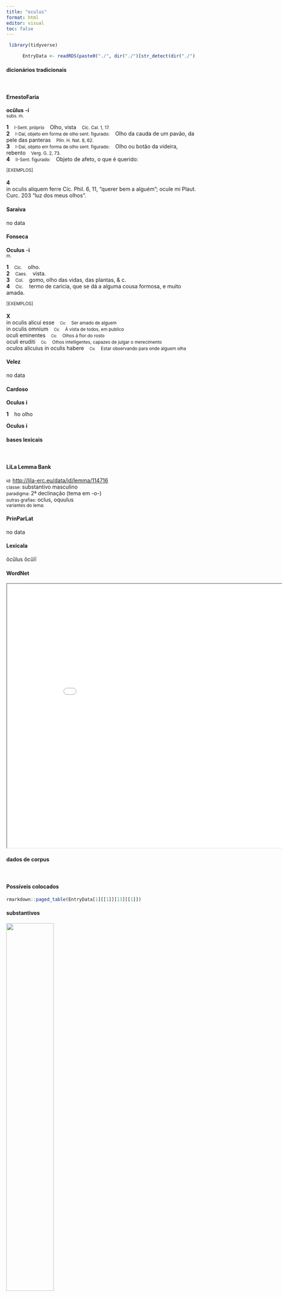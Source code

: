 ```yaml
---
title: "oculus"
format: html
editor: visual
toc: false
---
```



```r
 library(tidyverse) 

      EntryData <- readRDS(paste0("./", dir("./")[str_detect(dir("./"), "_xx111-99-117-108-117-115xx_.rds")]))

```


#### dicionários tradicionais

&emsp;




::: panel-tabset

#### ErnestoFaria

<b>ocŭlus</b> <b>-í</b> <br> <small>subs. m.</small> <br> <small></small>   <p> <b>1</b> &ensp; <small>I-Sent. próprio</small> &ensp; Olho, vista &ensp; <small>Cíc. Cal. 1, 17.</small> <br> <b>2</b> &ensp; <small>I-Daí, objeto em forma de olho sent. figurado:</small> &ensp; Olho da cauda de um pavão, da pele das panteras &ensp; <small>Plín. H. Nat. 8, 62.</small> <br> <b>3</b> &ensp; <small>I-Daí, objeto em forma de olho sent. figurado:</small> &ensp; Olho ou botão da videira, rebento &ensp; <small>Verg. G. 2, 73.</small> <br> <b>4</b> &ensp; <small>II-Sent. figurado:</small> &ensp; Objeto de afeto, o que é querido: &ensp; <small></small> </p>   <p><small>[EXEMPLOS]</small><br> <br><b>4</b><br>in oculis aliquem ferre Cíc. Phil. 6, 11, “querer bem a alguém”; ocule mi Plaut. Curc. 203 “luz dos meus olhos”. </p>




#### Saraiva

no data




#### Fonseca

<b>Oculus</b> -<b>i</b> <br> <small>m.</small>   <p> <b>1</b> &ensp; <small>Cic.</small> &ensp; olho. <br> <b>2</b> &ensp; <small>Caes.</small> &ensp; vista. <br> <b>3</b> &ensp; <small>Col.</small> &ensp; gomo, olho das vidas, das plantas, & c. <br> <b>4</b> &ensp; <small>Cic.</small> &ensp; termo de caricia, que se dá a alguma cousa formosa, e muito amada. </p>   <p><small>[EXEMPLOS]</small><br> <br><b>X</b><br>in oculis alicui esse &ensp; <small><small>Cic</small></small> &ensp; <small>Ser amado de alguem</small> <br> in oculis omnium &ensp; <small><small>Cic</small></small> &ensp; <small>Á vista de todos, em publico</small> <br> oculi eminentes &ensp; <small><small>Cic</small></small> &ensp; <small>Olhos á flor do rosto</small> <br> oculi eruditi &ensp; <small><small>Cic</small></small> &ensp; <small>Olhos intelligentes, capazes de julgar o merecimento</small> <br> oculos alicuius in oculis habere &ensp; <small><small>Cic</small></small> &ensp; <small>Estar observando para onde alguem olha</small> </p>




#### Velez

no data




#### Cardoso

<b>Oculus</b> <b>i</b>   <p> <b>1</b> &ensp; ho olho </p> 
 <b>Oculus</b> <b>i</b>


:::



#### bases lexicais

&emsp;






::: panel-tabset

#### LiLa Lemma Bank

<small> id: </small> <a href=' http://lila-erc.eu/data/id/lemma/114716 ' target="_blank"> http://lila-erc.eu/data/id/lemma/114716 </a> <br>
<small> classe: </small> substantivo masculino   <br>
<small> paradigma: </small> 2ª declinação (tema em -o-) <br>
<small> outras grafias: </small> oclus, oquulus <br>
<small> variantes do lema: </small>  <br>





#### PrinParLat

no data




#### Lexicala

ŏcŭlus 
 ŏcŭlī




#### WordNet

<iframe width='900' height='700' src='Media/Tree__xx111-99-117-108-117-115xx__sem_type_lexemes_pt.html'>

</iframe>


:::



#### dados de corpus

&emsp;




::: panel-tabset

#### Possíveis colocados

```r

rmarkdown::paged_table(EntryData[1][[1]][13][[1]])

```


#### substantivos

![](./Media/wordcloud__xx111-99-117-108-117-115xx__BY_collocate_scoreSUBST.webp){width=50% fig-alt='This chart plots collocate by scoreSUBST, for the headword oculus here are all the values plotted: collocate: ante; scoreSUBST: 0. collocate: mens; scoreSUBST: 2. collocate: nec; scoreSUBST: 0. collocate: omnis; scoreSUBST: 0. collocate: in; scoreSUBST: 0'}




#### adjetivos

![](./Media/wordcloud__xx111-99-117-108-117-115xx__BY_collocate_scoreADJ.webp){width=50% fig-alt='This chart plots collocate by scoreADJ, for the headword oculus here are all the values plotted: collocate: ante; scoreADJ: 0. collocate: mens; scoreADJ: 0. collocate: nec; scoreADJ: 0. collocate: omnis; scoreADJ: 0. collocate: in; scoreADJ: 0'}




#### verbos

![](./Media/wordcloud__xx111-99-117-108-117-115xx__BY_collocate_scoreVERBO.webp){width=50% fig-alt='This chart plots collocate by scoreVERBO, for the headword oculus here are all the values plotted: collocate: ante; scoreVERBO: 0. collocate: mens; scoreVERBO: 0. collocate: nec; scoreVERBO: 0. collocate: omnis; scoreVERBO: 0. collocate: in; scoreVERBO: 0'}




#### advérbios

![](./Media/wordcloud__xx111-99-117-108-117-115xx__BY_collocate_scoreADV.webp){width=50% fig-alt='This chart plots collocate by scoreADV, for the headword oculus here are all the values plotted: collocate: ante; scoreADV: 0. collocate: mens; scoreADV: 0. collocate: nec; scoreADV: 0. collocate: omnis; scoreADV: 0. collocate: in; scoreADV: 0'}




#### preposições e conjunções

![](./Media/wordcloud__xx111-99-117-108-117-115xx__BY_collocate_scoreFUNC.webp){width=50% fig-alt='This chart plots collocate by scoreFUNC, for the headword oculus here are all the values plotted: collocate: ante; scoreFUNC: 40. collocate: mens; scoreFUNC: 0. collocate: nec; scoreFUNC: 0. collocate: omnis; scoreFUNC: 0. collocate: in; scoreFUNC: 10'}


:::



::: panel-tabset

#### ExemplosTraduzidos

<p> molestum est inquis mortem ante <b>oculos</b> habere <br> <small> Sen.Ep.12.6 <br> “É desagradável”, dizes, “ter a morte diante dos olhos.” <small> [JDD] </small> </small> </p>
; <p> quae tua mens <b>oculi</b> manus ardor animi <br> <small> Cic.Lig.9 <br> Qual tua mente, teus olhos, tuas mãos,o ardor de teu espírito? <small> [JDD] </small> </small> </p>
; <p> primum ista tam seni ante <b>oculos</b> debet esse quam iuueni <br> <small> Sen.Ep.12.6 <br> Primeiramente, ela deve estar tanto diante dos olhos do velho como do jovem <small> [JDD] </small> </small> </p>
; <p> Talia dicturus vidit Cyllenius omnes succubuisse <b>oculos</b> adopertaque lumina somno . <br> <small> Ov.Met.1.712-3 <br> Estando para dizer tais coisas, o Cilênio viu que todos os olhos tinham sucumbido e as pupilas estavam fechadas pelo sono. <small> [JDD, de outra edição] </small> </small> </p>
; <p> hic etiam fautores Antoni quorum in uoltu habitant <b>oculi</b> mei tristiores uidebam <br> <small> Cic.Phil.12.2.12 <br> Ali eu via também mais deprimidos os partidários de Antônio, em cujo rosto os meus olhos estão sempre fixos. <small> [JDD] </small> </small> </p>
; <p> et aspexit me illis quidem <b>oculis</b> quibus tum solebat cum omnibus omnia minabatur <br> <small> Cic.Mil.33 <br> E ele, na verdade, me olhou com aqueles olhos com os quais então costumava quando ameaçava tudo a todos. <small> [JDD] </small> </small> </p>
; <p> impedit enim consilium uoluptas rationi inimica est mentis ut ita dicam praestringit <b>oculos</b> nec habet ullum cum uirtute commercium <br> <small> Cic.Sen.42 <br> Pois o prazer impede a reflexão, é inimigo da razão, ofusca, por assim dizer, os olhos da mente e não tem nenhuma relação com a virtude. <small> [JDD] </small> </small> </p>





#### Frequência por autor

![](./Media/barchart__xx111-99-117-108-117-115xx__lemma_BY_author_Frequencies.webp){width=50% fig-alt='This charts plots the frequency of lemma by author_Frequencies. The Ovidius subcorpus registers the highest normalized frequency, with the value of 13.73 and an absolute frequency of 8. The Tacitus subcorpus follows, with a normalized frequency of 6.87 and an absolute frequency of 2. the subcorpus with the least normalized frequency is Suetonius with the normalized value of 0 and an absolute freqeuncy of 0. here are all the values: subcorpus: Caesar ; normalized frequency: 4 ; absolute frequency: 1.51068811843795. subcorpus: Cicero ; normalized frequency: 70 ; absolute frequency: 4.36071864643293. subcorpus: Horatius ; normalized frequency: 8 ; absolute frequency: 7.10416481662375. subcorpus: Ovidius ; normalized frequency: 8 ; absolute frequency: 13.7268359643102. subcorpus: Phaedrus ; normalized frequency: 1 ; absolute frequency: 1.5181417944436. subcorpus: Sallustius ; normalized frequency: 2 ; absolute frequency: 1.85511548093869. subcorpus: Seneca ; normalized frequency: 38 ; absolute frequency: 7.09206621750247. subcorpus: Suetonius ; normalized frequency: 0 ; absolute frequency: 0. subcorpus: Tacitus ; normalized frequency: 2 ; absolute frequency: 6.86577411603158. subcorpus: Vergilius ; normalized frequency: 6 ; absolute frequency: 11.5830115830116. subcorpus: Hieronymus ; normalized frequency: 1 ; absolute frequency: 2.24668613794653'}




#### Frequência por gênero

![](./Media/barchart__xx111-99-117-108-117-115xx__lemma_BY_genre_Frequencies.webp){width=50% fig-alt='This charts plots the frequency of lemma by genre_Frequencies. The Poesia.trágica subcorpus registers the highest normalized frequency, with the value of 13.03 and an absolute frequency of 15. The Poesia.trágica subcorpus follows, with a normalized frequency of 13.03 and an absolute frequency of 15. the subcorpus with the least normalized frequency is Prosa.epistolográfica with the normalized value of 0.79 and an absolute freqeuncy of 3. here are all the values: subcorpus: Prosa.histórica ; normalized frequency: 8 ; absolute frequency: 1.94746707563475. subcorpus: Prosa.filosófica ; normalized frequency: 29 ; absolute frequency: 4.77751602115286. subcorpus: Prosa.oratória ; normalized frequency: 61 ; absolute frequency: 5.85676840801513. subcorpus: Prosa.epistolográfica ; normalized frequency: 3 ; absolute frequency: 0.794933623042476. subcorpus: Poesia.lírica ; normalized frequency: 8 ; absolute frequency: 6.73004122150248. subcorpus: Poesia.didática ; normalized frequency: 9 ; absolute frequency: 7.63423530409704. subcorpus: Poesia.trágica ; normalized frequency: 15 ; absolute frequency: 13.0298818624044. subcorpus: Poesia.épica ; normalized frequency: 6 ; absolute frequency: 11.5830115830116. subcorpus: Prosa.ficcional ; normalized frequency: 1 ; absolute frequency: 2.24668613794653'}




#### Frequência por século

![](./Media/barchart__xx111-99-117-108-117-115xx__lemma_BY_period_Frequencies.webp){width=50% fig-alt='This charts plots the frequency of lemma by period_Frequencies. The I.d.C. subcorpus registers the highest normalized frequency, with the value of 7.19 and an absolute frequency of 47. The I.d.C. subcorpus follows, with a normalized frequency of 7.19 and an absolute frequency of 47. the subcorpus with the least normalized frequency is IV.d.C. with the normalized value of 2.25 and an absolute freqeuncy of 1. here are all the values: subcorpus: I.a.C. ; normalized frequency: 90 ; absolute frequency: 4.18896904817314. subcorpus: I.d.C. ; normalized frequency: 47 ; absolute frequency: 7.18984243536791. subcorpus: II.d.C. ; normalized frequency: 2 ; absolute frequency: 5.23560209424084. subcorpus: IV.d.C. ; normalized frequency: 1 ; absolute frequency: 2.24668613794653'}


:::


